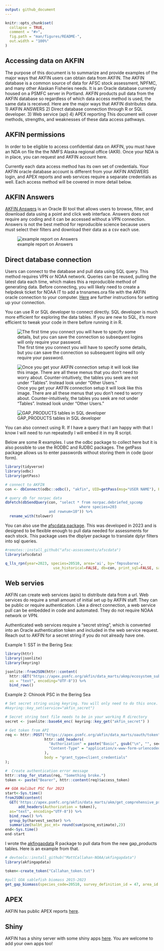```yaml
---
output: github_document
---
```


```r
knitr::opts_chunk$set(
  collapse = TRUE,
  comment = "#>",
  fig.path = "man/figures/README-",
  out.width = "100%"
)
```

## Accessing data on AKFIN

<!-- badges: start -->
<!-- badges: end -->
The purpose of this document is to summarize and provide examples of the major ways that AKFIN users can obtain data from AKFIN.
The AKFIN database is a common source of data for AFSC stock assessment, NPFMC, and many other Alaskan Fisheries needs.
It is an Oracle database currently housed on a PSMFC server in Portland. 
AKFIN products pull data from the AKFIN database so regardless of which data access method is used, the same data is received.
Here are the major ways that AKFIN distributes data.
  1) AKFIN ANSWERS
  2) Direct database connection through R or SQL developer.
  3) Web service (api)
  4) APEX reporting
This document will cover methods, strengths, and weaknesses of these data access pathways.

## AKFIN permissions
In order to be eligible to access confidential data on AKFIN, you must have an NDA on file the the NMFS Alaska regional office (AKR).
Once your NDA is in place, you can request and AKFIN account here.

Currently each data access method has its own set of credentials. Your AKFIN oracle database account is different from your AKFIN ANSWERS login, and APEX reports and web services require a separate credentials as well. Each access method will be covered in more detail below.

## AKFIN Answers
[AKFIN Answers](https://akfinbi.psmfc.org/bi-security-login/login.jsp?msi=false&redirect=L2FuYWx5dGljcy9zYXcuZGxsP2JpZWVob21lJnN0YXJ0UGFnZT0xJmhhc2g9Y0MtckpJLUVnQUhzUlBtMDM5TWZBamZxdkctT0oydlhlc0VON0h2azlyeFFOSlZRZkNMTVlHYWRNdXRTcmF1Wg==) is an Oracle BI tool that allows users to browse, filter, and download data using a point and click web interface. 
Answers does not require any coding and it can be accessed without a VPN connection.
Answers is not the best method for reproducible science because users must select their filters and download their data as a csv each use. 

![example report on Answers](img/crab dashboard.png)

## Direct database connection
Users can connect to the database and pull data using SQL query. 
This method requires VPN or NOAA network.
Queries can be reused, pulling the latest data each time, which makes this a reproducible method of generating data.
Before connecting, you will likely need to create a helpdesk ticket for NOAA IT to add a tnsnames.ora file with the AKFIN oracle connection to your computer. [Here](https://github.com/PSMFC-AKFIN/accessing-data/blob/main/OT-How-to_%20Direct%20DB%20Access%20from%20R%20using%20ODBC-150125-233139.pdf) are further instructions for setting up your connection.

You can use R or SQL developer to connect directly. SQL developer is much more efficient for exploring the data tables. If you are new to SQL, it’s more efficient to tweak your code in there before running it in R.

![The first time you connect you will have to specify some details, but you can save the connection so subsequent logins will only require your password.](img/sql_developer_new_connection.png)



![Once you get your AKFIN connection setup it will look like this image. There are all these menus that you don't need to worry about. Counter-intuitively, the tables you seek are not under “Tables”. Instead look under “Other Users.” ](img/sidebar.png)

![GAP_PRODUCTS tables in SQL developer](img/gap_sql_dev.png)

You can also connect using R. If I have a query that I am happy with that I know I will need to run repeatedly I will embed it in my R script. 

Below are some R examples. I use the odbc package to collect here but it is also possible to use the RODBC and RJDBC packages. The getPass package allows us to enter passwords without storing them in code (poor form).

```r
library(tidyverse)
library(odbc)
library(getPass)

# connect to AKFIN
con <- dbConnect(odbc::odbc(), "akfin", UID=getPass(msg="USER NAME"), PWD=getPass())

# query db for norpac data
dbFetch(dbSendQuery(con, "select * from norpac.debriefed_spcomp
                                  where species=203
                    and rownum<10")) %>%
  rename_with(tolower)
```

You can also use the [afscdata package](https://github.com/afsc-assessments/afscdata). This was developed in 2023 and is designed to be flexible enough to pull data needed for assessments for each stock. This package uses the dbplyer package to translate dplyr filters into sql queries.

```r
#remotes::install_github("afsc-assessments/afscdata")
library(afscdata)

q_lls_rpn(year=2023, species=20510, area='ai', by='fmpsubarea', 
                      use_historical=FALSE, db=con, print_sql=FALSE, save=FALSE)
```


## Web servies
AKFIN can create web services (apis) to distribute data from a url. Web services do require a small amount of initial set up by AKFIN staff. They can be public or require authentication. Like a direct connection, a web service pull can be embedded in code and automated. They do not require NOAA network or VPN.

Authenticated web services require a "secret string", which is converted into an Oracle authentication token and included in the web service request. Reach out to AKFIN for a secret string if you do not already have one.

Example 1: SST in the Bering Sea:
```r
library(httr)
library(jsonlite)
library(keyring)

jsonlite::fromJSON(httr::content(
  httr::GET("https://apex.psmfc.org/akfin/data_marts/akmp/ecosystem_sub_crw_avg_sst?ecosystem_sub=Southeastern%20Bering%20Sea,Northern%20Bering%20Sea&start_date=20230314&end_date=20230315"),
  as = "text", encoding="UTF-8")) %>%
  bind_rows()

```

Example 2: Chinook PSC in the Bering Sea
```r
# Set secret string using keyring. You will only need to do this once.
#keyring::key_set(service="akfin_secret")

# Secret string text file needs to be in your working R directory
secret <- jsonlite::base64_enc( keyring::key_get("akfin_secret") )

# Get token from API
req <- httr::POST("https://apex.psmfc.org/akfin/data_marts/oauth/token",
                  httr::add_headers(
                    "Authorization" = paste("Basic", gsub("\n", "", secret)),
                    "Content-Type" = "application/x-www-form-urlencoded;charset=UTF-8"
                  ),
                  body = "grant_type=client_credentials"
);

#  Create authentication error message
httr::stop_for_status(req, "Something broke.")
token <- paste("Bearer", httr::content(req)$access_token)

## GOA Halibut PSC for 2023
start<-Sys.time()
fromJSON(content(
  GET('https://apex.psmfc.org/akfin/data_marts/akm/get_comprehensive_psc?startyear=2023&endyear=2023&fmp_area=GOA&species=HLBT',
      add_headers(Authorization = token)),
  as="text", encoding="UTF-8")) %>%
  bind_rows() %>%
  group_by(harvest_sector) %>%
  summarize(halbt_psc_mt= round(sum(pscnq_estimate),2))
end<-Sys.time()
end-start
```

I wrote the [akfingapdata](https://github.com/MattCallahan-NOAA/akfingapdata) R package to pull data from the new gap_products tables. Here is an example from that.

```r
# devtools::install_github("MattCallahan-NOAA/akfingapdata")
library(akfingapdata)

token<-create_token("Callahan_token.txt")

#pull GOA sablefish biomass 2015-2023
get_gap_biomass(species_code=20510, survey_definition_id = 47, area_id = 99903, start_year=2015, end_year = 2023)

```

## APEX
AKFIN has public APEX reports [here](https://reports.psmfc.org/akfin/f?p=501:1000::::::).

## Shiny
AKFIN has a shiny server with some shiny apps [here](https://shinyfin.psmfc.org/). You are welcome to add your own apps too!
